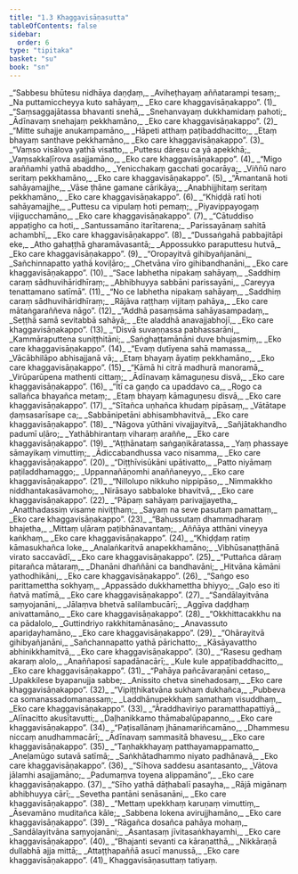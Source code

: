 ```yaml
---
title: "1.3 Khaggavisāṇasutta"
tableOfContents: false
sidebar:
  order: 6
type: "tipitaka"
basket: "su"
book: "sn"
---
```



<DynamicBreadcrumb />

<Division number="35" book="sn" bookNo="18" page="284">

<Paragraph number="38" type="verses" book="sn">
_“Sabbesu bhūtesu nidhāya daṇḍaṃ,_  
_Aviheṭhayaṃ aññatarampi tesaṃ;_  
_Na puttamiccheyya kuto sahāyaṃ,_  
_Eko care khaggavisāṇakappo”. (1)_  

</Paragraph>

</Division>
<Division number="36" book="sn" bookNo="18" page="285">

<Paragraph number="39" type="verses" book="sn">
_“Saṃsaggajātassa bhavanti snehā,_  
_Snehanvayaṃ dukkhamidaṃ pahoti;_  
_Ādīnavaṃ snehajaṃ pekkhamāno,_  
_Eko care khaggavisāṇakappo”. (2)_  

</Paragraph>

</Division>
<Division number="37" book="sn" bookNo="18" page="285">

<Paragraph number="40" type="verses" book="sn">
_“Mitte suhajje anukampamāno,_  
_Hāpeti atthaṃ paṭibaddhacitto;_  
_Etaṃ bhayaṃ santhave pekkhamāno,_  
_Eko care khaggavisāṇakappo”. (3)_  

</Paragraph>

</Division>
<Division number="38" book="sn" bookNo="18" page="285">

<Paragraph number="41" type="verses" book="sn">
_“Vaṃso visālova yathā visatto,_  
_Puttesu dāresu ca yā apekkhā;_  
_Vaṃsakkaḷīrova asajjamāno,_  
_Eko care khaggavisāṇakappo”. (4)_  

</Paragraph>

</Division>
<Division number="39" book="sn" bookNo="18" page="285">

<Paragraph number="42" type="verses" book="sn">
_“Migo araññamhi yathā abaddho,_  
_Yenicchakaṃ gacchati gocarāya;_  
_Viññū naro seritaṃ pekkhamāno,_  
_Eko care khaggavisāṇakappo”. (5)_  

</Paragraph>

</Division>
<Division number="40" book="sn" bookNo="18" page="285">

<Paragraph number="43" type="verses" book="sn">
_“Āmantanā hoti sahāyamajjhe,_  
_Vāse ṭhāne gamane cārikāya;_  
_Anabhijjhitaṃ seritaṃ pekkhamāno,_  
_Eko care khaggavisāṇakappo”. (6)_  

</Paragraph>

</Division>
<Division number="41" book="sn" bookNo="18" page="285">

<Paragraph number="44" type="verses" book="sn">
_“Khiḍḍā ratī hoti sahāyamajjhe,_  
_Puttesu ca vipulaṃ hoti pemaṃ;_  
_Piyavippayogaṃ vijigucchamāno,_  
_Eko care khaggavisāṇakappo”. (7)_  

</Paragraph>

</Division>
<Division number="42" book="sn" bookNo="18" page="286">

<Paragraph number="45" type="verses" book="sn">
_“Cātuddiso appaṭigho ca hoti,_  
_Santussamāno itarītarena;_  
_Parissayānaṃ sahitā achambhī,_  
_Eko care khaggavisāṇakappo”. (8)_  

</Paragraph>

</Division>
<Division number="43" book="sn" bookNo="18" page="286">

<Paragraph number="46" type="verses" book="sn">
_“Dussaṅgahā pabbajitāpi eke,_  
_Atho gahaṭṭhā gharamāvasantā;_  
_Appossukko paraputtesu hutvā,_  
_Eko care khaggavisāṇakappo”. (9)_  

</Paragraph>

</Division>
<Division number="44" book="sn" bookNo="18" page="286">

<Paragraph number="47" type="verses" book="sn">
_“Oropayitvā gihibyañjanāni,_  
_Sañchinnapatto yathā koviḷāro;_  
_Chetvāna vīro gihibandhanāni,_  
_Eko care khaggavisāṇakappo”. (10)_  

</Paragraph>

</Division>
<Division number="45" book="sn" bookNo="18" page="286">

<Paragraph number="48" type="verses" book="sn">
_“Sace labhetha nipakaṃ sahāyaṃ,_  
_Saddhiṃ caraṃ sādhuvihāridhīraṃ;_  
_Abhibhuyya sabbāni parissayāni,_  
_Careyya tenattamano satīmā”. (11)_  

</Paragraph>

</Division>
<Division number="46" book="sn" bookNo="18" page="286">

<Paragraph number="49" type="verses" book="sn">
_“No ce labhetha nipakaṃ sahāyaṃ,_  
_Saddhiṃ caraṃ sādhuvihāridhīraṃ;_  
_Rājāva raṭṭhaṃ vijitaṃ pahāya,_  
_Eko care mātaṅgaraññeva nāgo”. (12)_  

</Paragraph>

</Division>
<Division number="47" book="sn" bookNo="18" page="286">

<Paragraph number="50" type="verses" book="sn">
_“Addhā pasaṃsāma sahāyasampadaṃ,_  
_Seṭṭhā samā sevitabbā sahāyā;_  
_Ete aladdhā anavajjabhojī,_  
_Eko care khaggavisāṇakappo”. (13)_  

</Paragraph>

</Division>
<Division number="48" book="sn" bookNo="18" page="286">

<Paragraph number="51" type="verses" book="sn">
_“Disvā suvaṇṇassa pabhassarāni,_  
_Kammāraputtena suniṭṭhitāni;_  
_Saṅghaṭṭamānāni duve bhujasmiṃ,_  
_Eko care khaggavisāṇakappo”. (14)_  

</Paragraph>

</Division>
<Division number="49" book="sn" bookNo="18" page="287">

<Paragraph number="52" type="verses" book="sn">
_“Evaṃ dutīyena sahā mamassa,_  
_Vācābhilāpo abhisajjanā vā;_  
_Etaṃ bhayaṃ āyatiṃ pekkhamāno,_  
_Eko care khaggavisāṇakappo”. (15)_  

</Paragraph>

</Division>
<Division number="50" book="sn" bookNo="18" page="287">

<Paragraph number="53" type="verses" book="sn">
_“Kāmā hi citrā madhurā manoramā,_  
_Virūparūpena mathenti cittaṃ;_  
_Ādīnavaṃ kāmaguṇesu disvā,_  
_Eko care khaggavisāṇakappo”. (16)_  

</Paragraph>

</Division>
<Division number="51" book="sn" bookNo="18" page="287">

<Paragraph number="54" type="verses" book="sn">
_“Ītī ca gaṇḍo ca upaddavo ca,_  
_Rogo ca sallañca bhayañca metaṃ;_  
_Etaṃ bhayaṃ kāmaguṇesu disvā,_  
_Eko care khaggavisāṇakappo”. (17)_  

</Paragraph>

</Division>
<Division number="52" book="sn" bookNo="18" page="287">

<Paragraph number="55" type="verses" book="sn">
_“Sītañca uṇhañca khudaṃ pipāsaṃ,_  
_Vātātape ḍaṃsasarīsape ca;_  
_Sabbānipetāni abhisambhavitvā,_  
_Eko care khaggavisāṇakappo”. (18)_  

</Paragraph>

</Division>
<Division number="53" book="sn" bookNo="18" page="287">

<Paragraph number="56" type="verses" book="sn">
_“Nāgova yūthāni vivajjayitvā,_  
_Sañjātakhandho padumī uḷāro;_  
_Yathābhirantaṃ viharaṃ araññe,_  
_Eko care khaggavisāṇakappo”. (19)_  

</Paragraph>

</Division>
<Division number="54" book="sn" bookNo="18" page="287">

<Paragraph number="57" type="verses" book="sn">
_“Aṭṭhānataṃ saṅgaṇikāratassa,_  
_Yaṃ phassaye sāmayikaṃ vimuttiṃ;_  
_Ādiccabandhussa vaco nisamma,_  
_Eko care khaggavisāṇakappo”. (20)_  

</Paragraph>

</Division>
<Division number="55" book="sn" bookNo="18" page="287">

<Paragraph number="58" type="verses" book="sn">
_“Diṭṭhīvisūkāni upātivatto,_  
_Patto niyāmaṃ paṭiladdhamaggo;_  
_Uppannañāṇomhi anaññaneyyo,_  
_Eko care khaggavisāṇakappo”. (21)_  

</Paragraph>

</Division>
<Division number="56" book="sn" bookNo="18" page="288">

<Paragraph number="59" type="verses" book="sn">
_“Nillolupo nikkuho nippipāso,_  
_Nimmakkho niddhantakasāvamoho;_  
_Nirāsayo sabbaloke bhavitvā,_  
_Eko care khaggavisāṇakappo”. (22)_  

</Paragraph>

</Division>
<Division number="57" book="sn" bookNo="18" page="288">

<Paragraph number="60" type="verses" book="sn">
_“Pāpaṃ sahāyaṃ parivajjayetha,_  
_Anatthadassiṃ visame niviṭṭhaṃ;_  
_Sayaṃ na seve pasutaṃ pamattaṃ,_  
_Eko care khaggavisāṇakappo”. (23)_  

</Paragraph>

</Division>
<Division number="58" book="sn" bookNo="18" page="288">

<Paragraph number="61" type="verses" book="sn">
_“Bahussutaṃ dhammadharaṃ bhajetha,_  
_Mittaṃ uḷāraṃ paṭibhānavantaṃ;_  
_Aññāya atthāni vineyya kaṅkhaṃ,_  
_Eko care khaggavisāṇakappo”. (24)_  

</Paragraph>

</Division>
<Division number="59" book="sn" bookNo="18" page="288">

<Paragraph number="62" type="verses" book="sn">
_“Khiḍḍaṃ ratiṃ kāmasukhañca loke,_  
_Analaṅkaritvā anapekkhamāno;_  
_Vibhūsanaṭṭhānā virato saccavādī,_  
_Eko care khaggavisāṇakappo”. (25)_  

</Paragraph>

</Division>
<Division number="60" book="sn" bookNo="18" page="288">

<Paragraph number="63" type="verses" book="sn">
_“Puttañca dāraṃ pitarañca mātaraṃ,_  
_Dhanāni dhaññāni ca bandhavāni;_  
_Hitvāna kāmāni yathodhikāni,_  
_Eko care khaggavisāṇakappo”. (26)_  

</Paragraph>

</Division>
<Division number="61" book="sn" bookNo="18" page="288">

<Paragraph number="64" type="verses" book="sn">
_“Saṅgo eso parittamettha sokhyaṃ,_  
_Appassādo dukkhamettha bhiyyo;_  
_Gaḷo eso iti ñatvā matīmā,_  
_Eko care khaggavisāṇakappo”. (27)_  

</Paragraph>

</Division>
<Division number="62" book="sn" bookNo="18" page="288">

<Paragraph number="65" type="verses" book="sn">
_“Sandālayitvāna saṃyojanāni,_  
_Jālaṃva bhetvā salilambucārī;_  
_Aggīva daḍḍhaṃ anivattamāno,_  
_Eko care khaggavisāṇakappo”. (28)_  

</Paragraph>

</Division>
<Division number="63" book="sn" bookNo="18" page="289">

<Paragraph number="66" type="verses" book="sn">
_“Okkhittacakkhu na ca pādalolo,_  
_Guttindriyo rakkhitamānasāno;_  
_Anavassuto apariḍayhamāno,_  
_Eko care khaggavisāṇakappo”. (29)_  

</Paragraph>

</Division>
<Division number="64" book="sn" bookNo="18" page="289">

<Paragraph number="67" type="verses" book="sn">
_“Ohārayitvā gihibyañjanāni,_  
_Sañchannapatto yathā pārichatto;_  
_Kāsāyavattho abhinikkhamitvā,_  
_Eko care khaggavisāṇakappo”. (30)_  

</Paragraph>

</Division>
<Division number="65" book="sn" bookNo="18" page="289">

<Paragraph number="68" type="verses" book="sn">
_“Rasesu gedhaṃ akaraṃ alolo,_  
_Anaññaposī sapadānacārī;_  
_Kule kule appaṭibaddhacitto,_  
_Eko care khaggavisāṇakappo”. (31)_  

</Paragraph>

</Division>
<Division number="66" book="sn" bookNo="18" page="289">

<Paragraph number="69" type="verses" book="sn">
_“Pahāya pañcāvaraṇāni cetaso,_  
_Upakkilese byapanujja sabbe;_  
_Anissito chetva sinehadosaṃ,_  
_Eko care khaggavisāṇakappo”. (32)_  

</Paragraph>

</Division>
<Division number="67" book="sn" bookNo="18" page="289">

<Paragraph number="70" type="verses" book="sn">
_“Vipiṭṭhikatvāna sukhaṃ dukhañca,_  
_Pubbeva ca somanassadomanassaṃ;_  
_Laddhānupekkhaṃ samathaṃ visuddhaṃ,_  
_Eko care khaggavisāṇakappo”. (33)_  

</Paragraph>

</Division>
<Division number="68" book="sn" bookNo="18" page="289">

<Paragraph number="71" type="verses" book="sn">
_“Āraddhaviriyo paramatthapattiyā,_  
_Alīnacitto akusītavutti;_  
_Daḷhanikkamo thāmabalūpapanno,_  
_Eko care khaggavisāṇakappo”. (34)_  

</Paragraph>

</Division>
<Division number="69" book="sn" bookNo="18" page="289">

<Paragraph number="72" type="verses" book="sn">
_“Paṭisallānaṃ jhānamariñcamāno,_  
_Dhammesu niccaṃ anudhammacārī;_  
_Ādīnavaṃ sammasitā bhavesu,_  
_Eko care khaggavisāṇakappo”. (35)_  

</Paragraph>

</Division>
<Division number="70" book="sn" bookNo="18" page="290">

<Paragraph number="73" type="verses" book="sn">
_“Taṇhakkhayaṃ patthayamappamatto,_  
_Aneḷamūgo sutavā satīmā;_  
_Saṅkhātadhammo niyato padhānavā,_  
_Eko care khaggavisāṇakappo”. (36)_  

</Paragraph>

</Division>
<Division number="71" book="sn" bookNo="18" page="290">

<Paragraph number="74" type="verses" book="sn">
_“Sīhova saddesu asantasanto,_  
_Vātova jālamhi asajjamāno;_  
_Padumaṃva toyena alippamāno”,_  
_Eko care khaggavisāṇakappo. (37)_  

</Paragraph>

</Division>
<Division number="72" book="sn" bookNo="18" page="290">

<Paragraph number="75" type="verses" book="sn">
_“Sīho yathā dāṭhabalī pasayha,_  
_Rājā migānaṃ abhibhuyya cārī;_  
_Sevetha pantāni senāsanāni,_  
_Eko care khaggavisāṇakappo”. (38)_  

</Paragraph>

</Division>
<Division number="73" book="sn" bookNo="18" page="290">

<Paragraph number="76" type="verses" book="sn">
_“Mettaṃ upekkhaṃ karuṇaṃ vimuttiṃ,_  
_Āsevamāno muditañca kāle;_  
_Sabbena lokena avirujjhamāno,_  
_Eko care khaggavisāṇakappo”. (39)_  

</Paragraph>

</Division>
<Division number="74" book="sn" bookNo="18" page="290">

<Paragraph number="77" type="verses" book="sn">
_“Rāgañca dosañca pahāya mohaṃ,_  
_Sandālayitvāna saṃyojanāni;_  
_Asantasaṃ jīvitasaṅkhayamhi,_  
_Eko care khaggavisāṇakappo”. (40)_  

</Paragraph>

</Division>
<Division number="75" book="sn" bookNo="18" page="290">

<Paragraph number="78" type="verses" book="sn">
_“Bhajanti sevanti ca kāraṇatthā,_  
_Nikkāraṇā dullabhā ajja mittā;_  
_Attaṭṭhapaññā asucī manussā,_  
_Eko care khaggavisāṇakappo”. (41)_  


</Paragraph>
</Division>

<Paragraph number="79" type="center" book="sn">
Khaggavisāṇasuttaṃ tatiyaṃ.
</Paragraph>